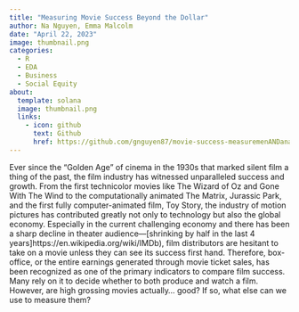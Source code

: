 ```yaml
---
title: "Measuring Movie Success Beyond the Dollar"
author: Na Nguyen, Emma Malcolm
date: "April 22, 2023"
image: thumbnail.png
categories:
  - R
  - EDA
  - Business
  - Social Equity
about: 
  template: solana
  image: thumbnail.png
  links: 
    - icon: github
      text: Github
      href: https://github.com/gnguyen87/movie-success-measuremenANDanalysis
---
```


Ever since the “Golden Age” of cinema in the 1930s that marked silent film a thing of the past, the film industry has witnessed unparalleled success and growth. From the first technicolor movies like The Wizard of Oz and Gone With The Wind to the computationally animated The Matrix, Jurassic Park, and the first fully computer-animated film, Toy Story, the industry of motion pictures has contributed greatly not only to technology but also the global economy. Especially in the current challenging economy and there has been a sharp decline in theater audience—[shrinking by half in the last 4 years]https://en.wikipedia.org/wiki/IMDb), film distributors are hesitant to take on a movie unless they can see its success first hand. Therefore, box-office, or the entire earnings generated through movie ticket sales, has been recognized as one of the primary indicators to compare film success. Many rely on it to decide whether to both produce and watch a film. However, are high grossing movies actually… good? If so, what else can we use to measure them?